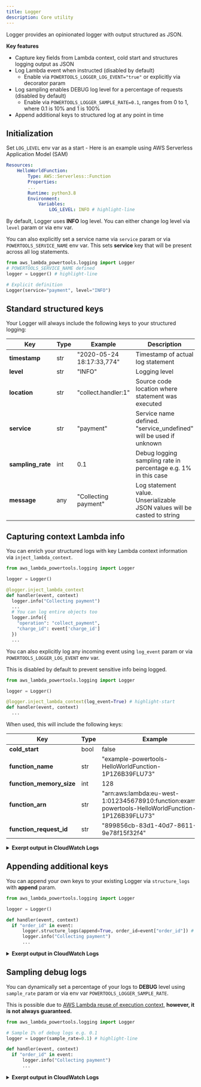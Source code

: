 ```yaml
---
title: Logger
description: Core utility
---
```



Logger provides an opinionated logger with output structured as JSON.

**Key features**

* Capture key fields from Lambda context, cold start and structures logging output as JSON
* Log Lambda event when instructed (disabled by default)
    - Enable via `POWERTOOLS_LOGGER_LOG_EVENT="true"` or explicitly via decorator param
* Log sampling enables DEBUG log level for a percentage of requests (disabled by default)
    - Enable via `POWERTOOLS_LOGGER_SAMPLE_RATE=0.1`, ranges from 0 to 1, where 0.1 is 10% and 1 is 100%
* Append additional keys to structured log at any point in time

## Initialization

Set `LOG_LEVEL` env var as a start - Here is an example using AWS Serverless Application Model (SAM)

```yaml:title=template.yaml
Resources:
    HelloWorldFunction:
        Type: AWS::Serverless::Function
        Properties:
        ...
        Runtime: python3.8
        Environment:
            Variables:
                LOG_LEVEL: INFO # highlight-line
```

By default, Logger uses **INFO** log level. You can either change log level via `level` param or via env var.

You can also explicitly set a service name via `service` param or via `POWERTOOLS_SERVICE_NAME` env var. This sets **service** key that will be present across all log statements.

```python:title=app.py
from aws_lambda_powertools.logging import Logger
# POWERTOOLS_SERVICE_NAME defined
logger = Logger() # highlight-line 

# Explicit definition
Logger(service="payment", level="INFO")
```

## Standard structured keys

Your Logger will always include the following keys to your structured logging:

Key | Type | Example | Description
------------------------------------------------- | ------------------------------------------------- | --------------------------------------------------------------------------------- | -------------------------------------------------
**timestamp** | str | "2020-05-24 18:17:33,774" | Timestamp of actual log statement
**level** | str | "INFO" | Logging level
**location** | str | "collect.handler:1" | Source code location where statement was executed
**service** | str | "payment" | Service name defined. "service_undefined" will be used if unknown
**sampling_rate** | int |  0.1 | Debug logging sampling rate in percentage e.g. 1% in this case
**message** | any |  "Collecting payment" | Log statement value. Unserializable JSON values will be casted to string

## Capturing context Lambda info 

You can enrich your structured logs with key Lambda context information via `inject_lambda_context`.

```python:title=collect.py
from aws_lambda_powertools.logging import Logger

logger = Logger()

@logger.inject_lambda_context
def handler(event, context)
  logger.info("Collecting payment")
  ...
  # You can log entire objects too
  logger.info({
    "operation": "collect_payment",
    "charge_id": event['charge_id']
  })
  ...
```

You can also explicitly log any incoming event using `log_event` param or via `POWERTOOLS_LOGGER_LOG_EVENT` env var.

<Note type="warning">
  This is disabled by default to prevent sensitive info being logged.
</Note><br/>

```python:title=log_handler_event.py
from aws_lambda_powertools.logging import Logger

logger = Logger()

@logger.inject_lambda_context(log_event=True) # highlight-start
def handler(event, context)
  ...
```

When used, this will include the following keys:

Key | Type | Example
------------------------------------------------- | ------------------------------------------------- | ---------------------------------------------------------------------------------
**cold_start**| bool | false
**function_name**| str | "example-powertools-HelloWorldFunction-1P1Z6B39FLU73"
**function_memory_size**| int | 128
**function_arn**| str | "arn:aws:lambda:eu-west-1:012345678910:function:example-powertools-HelloWorldFunction-1P1Z6B39FLU73"
**function_request_id**| str | "899856cb-83d1-40d7-8611-9e78f15f32f4"

<details>
<summary><strong>Exerpt output in CloudWatch Logs</strong></summary>

```json
{  
   "timestamp":"2020-05-24 18:17:33,774",
   "level":"INFO",
   "location":"collect.handler:1",
   "service":"payment",
// highlight-start
   "lambda_function_name":"test",
   "lambda_function_memory_size": 128,
   "lambda_function_arn":"arn:aws:lambda:eu-west-1:12345678910:function:test",
   "lambda_request_id":"52fdfc07-2182-154f-163f-5f0f9a621d72",
   "cold_start": true,
// highlight-end
   "sampling_rate": 0.0,
   "message": "Collecting payment"
}

{  
   "timestamp":"2020-05-24 18:17:33,774",
   "level":"INFO",
   "location":"collect.handler:15",
   "service":"payment",
   "lambda_function_name":"test",
   "lambda_function_memory_size": 128,
   "lambda_function_arn":"arn:aws:lambda:eu-west-1:12345678910:function:test",
   "lambda_request_id":"52fdfc07-2182-154f-163f-5f0f9a621d72",
   "cold_start": true,
   "sampling_rate": 0.0,
// highlight-start
   "message":{  
      "operation":"collect_payment",
      "charge_id": "ch_AZFlk2345C0"
   }
// highlight-end
}
```
</details>

## Appending additional keys

You can append your own keys to your existing Logger via `structure_logs` with **append** param. 

```python:title=collect.py
from aws_lambda_powertools.logging import Logger

logger = Logger()

def handler(event, context)
  if "order_id" in event:
      logger.structure_logs(append=True, order_id=event["order_id"]) # highlight-line
      logger.info("Collecting payment")
      ...
```

<details>
<summary><strong>Exerpt output in CloudWatch Logs</strong></summary>

```json
{  
   "timestamp":"2020-05-24 18:17:33,774",
   "level":"INFO",
   "location":"collect.handler:1",
   "service":"payment",
   "lambda_function_name":"test",
   "lambda_function_memory_size":"128",
   "lambda_function_arn":"arn:aws:lambda:eu-west-1:12345678910:function:test",
   "lambda_request_id":"52fdfc07-2182-154f-163f-5f0f9a621d72",
   "cold_start": "true",
   "sampling_rate": 0.0,
   "order_id": "order_id_value", // highlight-line
   "message": "Collecting payment"
}
```
</details>

## Sampling debug logs

You can dynamically set a percentage of your logs to **DEBUG** level using `sample_rate` param or via env var `POWERTOOLS_LOGGER_SAMPLE_RATE`.

<Note type="warning">
  This is possible due to <a href="https://docs.aws.amazon.com/lambda/latest/dg/runtimes-context.html">AWS Lambda reuse of execution context</a>, <strong>however, it is not always guaranteed.</strong>
</Note><br/>

```python:title=collect.py
from aws_lambda_powertools.logging import Logger

# Sample 1% of debug logs e.g. 0.1
logger = Logger(sample_rate=0.1) # highlight-line

def handler(event, context)
  if "order_id" in event:
      logger.info("Collecting payment")
      ...
```

<details>
<summary><strong>Exerpt output in CloudWatch Logs</strong></summary>

```json
{  
   "timestamp":"2020-05-24 18:17:33,774",
   "level":"INFO",
   "location":"collect.handler:1",
   "service":"payment",
   "lambda_function_name":"test",
   "lambda_function_memory_size":"128",
   "lambda_function_arn":"arn:aws:lambda:eu-west-1:12345678910:function:test",
   "lambda_request_id":"52fdfc07-2182-154f-163f-5f0f9a621d72",
   "cold_start": "true",
   "sampling_rate": 0.1, // highlight-line
   "message": "Collecting payment"
}
```
</details>